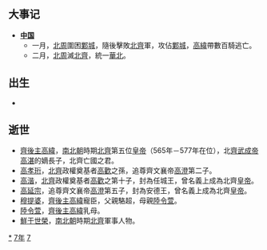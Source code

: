 {{yearTOC|577|高昌'''[[延昌_(麴乾固)|延昌]]十七年'''；北齊'''[[承光_(高恆)|承光]]元年'''；西梁'''[[天保_(萧岿)|天保]]十六年'''；南朝陳'''[[太建|太建]]九年'''；北周'''[[建德_(宇文邕)|建德]]六年'''；劉沒鐸'''[[石平|石平]]元年'''；新罗'''[[鴻濟|鴻濟]]六年'''}}

== 大事记 ==
*'''[[中国|中国]]'''
**一月，[[北周|北周]]圍困[[鄴城|鄴城]]，隨後擊敗[[北齊|北齊]]軍，攻佔[[鄴城|鄴城]]，[[高緯|高緯]]帶數百騎逃亡。
**二月，[[北周|北周]]滅[[北齊|北齊]]，統一[[華北|華北]]。

== 出生 ==
*

== 逝世 ==
{{Wikisource year mention}}
*[[齊後主|齊後主]][[高緯|高緯]]，[[南北朝|南北朝]]時期[[北齊|北齊]]第五位[[皇帝|皇帝]]（565年－577年在位），北[[齊武成帝|齊武成帝]][[高湛|高湛]]的嫡長子，北齊亡國之君。
*[[高孝珩|高孝珩]]，[[北齊|北齊]]政權奠基者[[高歡|高歡]]之孫，追尊齊文襄帝[[高澄|高澄]]第二子。
*[[高湝|高湝]]，[[北齊|北齊]]政權奠基者[[高歡|高歡]]之第十子，封為任城王，曾名義上成為北齊[[皇帝|皇帝]]。
*[[高延宗|高延宗]]，追尊齊文襄帝[[高澄|高澄]]第五子，封為安德王，曾名義上成為北齊[[皇帝|皇帝]]。
*[[穆提婆|穆提婆]]，[[齊後主|齊後主]][[高緯|高緯]]寵臣，父親駱超，母親[[陸令萱|陸令萱]]。
*[[陸令萱|陸令萱]]，[[齊後主|齊後主]][[高緯|高緯]]乳母。
*[[鮮于世榮|鮮于世榮]]，[[南北朝|南北朝]]時期[[北齊|北齊]]軍事人物。

[[Category:577年|*]]
[[Category:570年代|7年]]
[[Category:6世纪各年|7]]